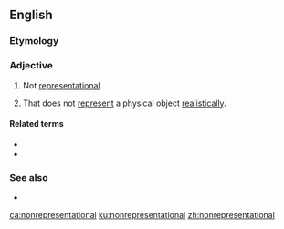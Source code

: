 {{also|non-representational}}
==English==

===Etymology===
{{prefix|non|representational|lang=en}}

===Adjective===
{{en-adj|-}}

# Not [[representational]].
# {{lb|en|arts}} That does not [[represent]] a physical object [[realistically]].

====Related terms====
* {{l|en|nonrepresentationality}}
* {{l|en|nonrepresentationally}}

===See also===
* {{l|en|abstract}}

[[ca:nonrepresentational]]
[[ku:nonrepresentational]]
[[zh:nonrepresentational]]